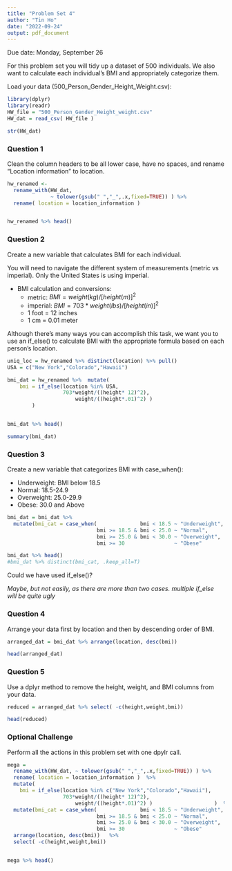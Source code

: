 ---
title: "Problem Set 4"
author: "Tin Ho"
date: "2022-09-24"
output: pdf_document
---

Due date: Monday, September 26

For this problem set you will tidy up a dataset of 500 individuals. We also want to calculate each individual's BMI and appropriately categorize them.

Load your data (500_Person_Gender_Height_Weight.csv):

```{r load, include=FALSE}
library(dplyr)
library(readr)
HW_file = "500_Person_Gender_Height_weight.csv"
HW_dat = read_csv( HW_file )

str(HW_dat)

```

### Question 1

Clean the column headers to be all lower case, have no spaces, and rename "Location information" to location.

```{r clean}

hw_renamed <- 
  rename_with(HW_dat, 
              ~ tolower(gsub(" ","_",.x,fixed=TRUE)) ) %>%
  rename( location = location_information ) 


hw_renamed %>% head()


```

\newpage 

### Question 2

Create a new variable that calculates BMI for each individual.

You will need to navigate the different system of measurements (metric vs imperial). Only the United States is using imperial.

* BMI calculation and conversions:
    - metric:   $BMI = weight (kg) / [height (m)]^2$
    - imperial: $BMI = 703 * weight (lbs) / [height (in)]^2$
    - 1 foot = 12 inches
    - 1 cm = 0.01 meter

Although there's many ways you can accomplish this task, we want you to use an if_else() to calculate BMI with the appropriate formula based on each person's location. 

```{r bmi_calc}

uniq_loc = hw_renamed %>% distinct(location) %>% pull()
USA = c("New York","Colorado","Hawaii")

bmi_dat = hw_renamed %>%  mutate(
    bmi = if_else(location %in% USA, 
                  703*weight/((height* 12)^2), 
                      weight/((height*.01)^2) )
        ) 


bmi_dat %>% head()

summary(bmi_dat)

```

\newpage

### Question 3

Create a new variable that categorizes BMI with case_when():

* Underweight: BMI below 18.5
* Normal: 18.5-24.9
* Overweight: 25.0-29.9
* Obese: 30.0 and Above

```{r bmi_cat}

bmi_dat = bmi_dat %>% 
  mutate(bmi_cat = case_when(              bmi < 18.5 ~ "Underweight",
                             bmi >= 18.5 & bmi < 25.0 ~ "Normal",
                             bmi >= 25.0 & bmi < 30.0 ~ "Overweight",
                             bmi >= 30                ~ "Obese"         )  )

bmi_dat %>% head()
#bmi_dat %>% distinct(bmi_cat, .keep_all=T) 


```

Could we have used if_else()?  

_Maybe, but not easily, as there are more than two cases.  multiple if_else will be quite ugly_

\newpage

### Question 4

Arrange your data first by location and then by descending order of BMI.

```{r arrange_ds}

arranged_dat = bmi_dat %>% arrange(location, desc(bmi))

head(arranged_dat)

```

### Question 5

Use a dplyr method to remove the height, weight, and BMI columns from your data.

```{r remove_cols}

reduced = arranged_dat %>% select( -c(height,weight,bmi))

head(reduced)

```

\newpage

### Optional Challenge

Perform all the actions in this problem set with one dpylr call. 

```{r mega_call}


mega = 
  rename_with(HW_dat, ~ tolower(gsub(" ","_",.x,fixed=TRUE)) ) %>%
  rename( location = location_information )  %>%
  mutate(
    bmi = if_else(location %in% c("New York","Colorado","Hawaii"), 
                  703*weight/((height* 12)^2), 
                      weight/((height*.01)^2) )                    )  %>% 
  mutate(bmi_cat = case_when(              bmi < 18.5 ~ "Underweight",
                             bmi >= 18.5 & bmi < 25.0 ~ "Normal",
                             bmi >= 25.0 & bmi < 30.0 ~ "Overweight",
                             bmi >= 30                ~ "Obese"         )  ) %>%
  arrange(location, desc(bmi))   %>%
  select( -c(height,weight,bmi))  


mega %>% head()

```
